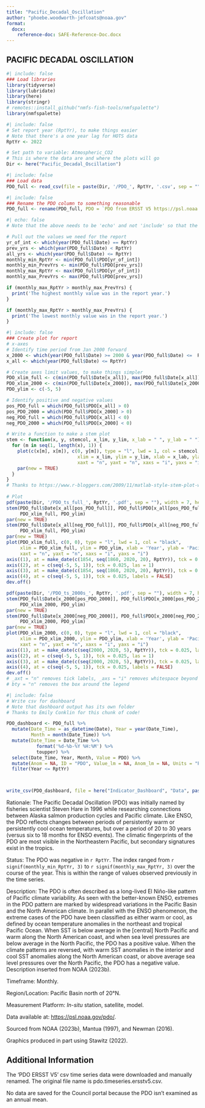 ```yaml
---
title: "Pacific_Decadal_Oscillation"
author: "phoebe.woodworth-jefcoats@noaa.gov"
format:
  docx:
    reference-doc: SAFE-Reference-Doc.docx
---
```


## PACIFIC DECADAL OSCILLATION

```r
#| include: false
### Load libraries
library(tidyverse)
library(lubridate)
library(here)
library(stringr)
# remotes::install_github("nmfs-fish-tools/nmfspalette")
library(nmfspalette)
```

```r
#| include: false
# Set report year (RptYr), to make things easier
# Note that there's a one year lag for HOTS data
RptYr <- 2022

# Set path to variable: Atmospheric_CO2
# This is where the data are and where the plots will go
Dir <- here("Pacific_Decadal_Oscillation")
```

```r
#| include: false
### Load data
PDO_full <- read_csv(file = paste(Dir, '/PDO_', RptYr, '.csv', sep = ""))
```

```r
#| include: false
### Rename the PDO column to something reasonable
PDO_full <- rename(PDO_full, PDO = `PDO from ERSST V5 https://psl.noaa.gov/pdo/ Using EOF from 1920 to 2014 for N Pacific (see webpage)`)
```

```r
#| echo: false
# Note that the above needs to be 'echo' and not 'include' so that the error checks print.

# Pull out the values we need for the report 
yr_of_int <- which(year(PDO_full$Date) == RptYr)
prev_yrs <- which(year(PDO_full$Date) < RptYr)
all_yrs <- which(year(PDO_full$Date) <= RptYr)
monthly_min_RptYr <- min(PDO_full$PDO[yr_of_int])
monthly_min_PrevYrs <- min(PDO_full$PDO[prev_yrs])
monthly_max_RptYr <- max(PDO_full$PDO[yr_of_int])
monthly_max_PrevYrs <- max(PDO_full$PDO[prev_yrs])

if (monthly_max_RptYr > monthly_max_PrevYrs) {
  print('The highest monthly value was in the report year.')
}

if (monthly_max_RptYr > monthly_max_PrevYrs) {
  print('The lowest monthly value was in the report year.')
}
```

```r
#| include: false
### Create plot for report
# x-axes
# Identify time period from Jan 2000 forward
x_2000 <- which(year(PDO_full$Date) >= 2000 & year(PDO_full$Date) <=  RptYr)
x_all <- which(year(PDO_full$Date) <= RptYr)

# Create axes limit values, to make things simpler
PDO_xlim_full <- c(min(PDO_full$Date[x_all]), max(PDO_full$Date[x_all]))
PDO_xlim_2000 <- c(min(PDO_full$Date[x_2000]), max(PDO_full$Date[x_2000]))
PDO_ylim <- c(-5, 5)

# Identify positive and negative values
pos_PDO_full = which(PDO_full$PDO[x_all] > 0)
pos_PDO_2000 = which(PDO_full$PDO[x_2000] > 0)
neg_PDO_full = which(PDO_full$PDO[x_all] < 0)
neg_PDO_2000 = which(PDO_full$PDO[x_2000] < 0)

# Write a function to make a stem plot
stem <- function(x, y, stemcol, x_lim, y_lim, x_lab = " ", y_lab = " ") {
  for (m in seq(1, length(x), 1)) {
    plot(c(x[m], x[m]), c(0, y[m]), type = "l", lwd = 1, col = stemcol,
                          xlim = x_lim, ylim = y_lim, xlab = x_lab, ylab = y_lab, 
                          xaxt = "n", yaxt = "n", xaxs = "i", yaxs = "i")
    par(new = TRUE)
  }
}
# Thanks to https://www.r-bloggers.com/2009/11/matlab-style-stem-plot-with-r/ for inspiration!
  
# Plot
pdf(paste(Dir, '/PDO_ts_full_', RptYr, '.pdf', sep = ""), width = 7, height = 4.5)
stem(PDO_full$Date[x_all[pos_PDO_full]], PDO_full$PDO[x_all[pos_PDO_full]], "red", 
     PDO_xlim_full, PDO_ylim)
par(new = TRUE)
stem(PDO_full$Date[x_all[neg_PDO_full]], PDO_full$PDO[x_all[neg_PDO_full]], "blue", 
     PDO_xlim_full, PDO_ylim)
par(new = TRUE)
plot(PDO_xlim_full, c(0, 0), type = "l", lwd = 1, col = "black", 
     xlim = PDO_xlim_full, ylim = PDO_ylim, xlab = 'Year', ylab = 'Pacific Decadal Oscillation (PDO)',
     xaxt = "n", yaxt = "n", xaxs = "i", yaxs = "i")
axis((1), at = make_date(c(1854, seq(1860, 2020, 20), RptYr)), tck = 0.025, labels = year(make_date(c(1854, seq(1860, 2020, 20), RptYr))))
axis((2), at = c(seq(-5, 5, 1)), tck = 0.025, las = 1)
axis((3), at = make_date(c(1854, seq(1860, 2020, 20), RptYr)), tck = 0.025, labels = FALSE)
axis((4), at = c(seq(-5, 5, 1)), tck = 0.025, labels = FALSE)
dev.off()

pdf(paste(Dir, '/PDO_ts_2000s_', RptYr, '.pdf', sep = ""), width = 7, height = 4.5)
stem(PDO_full$Date[x_2000[pos_PDO_2000]], PDO_full$PDO[x_2000[pos_PDO_2000]], "red", 
     PDO_xlim_2000, PDO_ylim)
par(new = TRUE)
stem(PDO_full$Date[x_2000[neg_PDO_2000]], PDO_full$PDO[x_2000[neg_PDO_2000]], "blue", 
     PDO_xlim_2000, PDO_ylim)
par(new = TRUE)
plot(PDO_xlim_2000, c(0, 0), type = "l", lwd = 1, col = "black", 
     xlim = PDO_xlim_2000, ylim = PDO_ylim, xlab = 'Year', ylab = 'Pacific Decadal Oscillation (PDO)',
     xaxt = "n", yaxt = "n", xaxs = "i", yaxs = "i")
axis((1), at = make_date(c(seq(2000, 2020, 5), RptYr)), tck = 0.025, labels = year(make_date(c(seq(2000, 2020, 5), RptYr))))
axis((2), at = c(seq(-5, 5, 1)), tck = 0.025, las = 1)
axis((3), at = make_date(c(seq(2000, 2020, 5), RptYr)), tck = 0.025, labels = FALSE)
axis((4), at = c(seq(-5, 5, 1)), tck = 0.025, labels = FALSE)
dev.off()
# _axt = "n" removes tick labels, _axs = "i" removes whitespace beyond axes maxima
# bty = "n" removes the box around the legend
```

```r
#| include: false
# Write csv for dashboard
# Note that dashboard output has its own folder
# Thanks to Emily Conklin for this chunk of code!

PDO_dashboard <- PDO_full %>%
  mutate(Date_Time = as_datetime(Date), Year = year(Date_Time), 
         Month = month(Date_Time)) %>%
  mutate(Date_Time = Date_Time %>%
           format('%d-%b-%Y %H:%M') %>%
           toupper) %>%
  select(Date_Time, Year, Month, Value = PDO) %>%
  mutate(Anom = NA, ID = "PDO", Value_lm = NA, Anom_lm = NA, Units = "Pacific Decadal Oscillation") |>
  filter(Year <= RptYr) 



write_csv(PDO_dashboard, file = here("Indicator_Dashboard", "Data", paste('PDO_Dashboard_Data_', RptYr, '.csv', sep = "")))
```

Rationale: The Pacific Decadal Oscillation (PDO) was initially named by fisheries scientist Steven Hare in 1996 while researching connections between Alaska salmon production cycles and Pacific climate. Like ENSO, the PDO reflects changes between periods of persistently warm or persistently cool ocean temperatures, but over a period of 20 to 30 years (versus six to 18 months for ENSO events). The climatic fingerprints of the PDO are most visible in the Northeastern Pacific, but secondary signatures exist in the tropics. 

Status: The PDO was negative in `r RptYr`. The index ranged from `r signif(monthly_min_RptYr, 3)` to `r signif(monthly_max_RptYr, 3)` over the course of the year.  This is within the range of values observed previously in the time series.

Description: The PDO is often described as a long-lived El Niño-like pattern of Pacific climate variability. As seen with the better-known ENSO, extremes in the PDO pattern are marked by widespread variations in the Pacific Basin and the North American climate. In parallel with the ENSO phenomenon, the extreme cases of the PDO have been classified as either warm or cool, as defined by ocean temperature anomalies in the northeast and tropical Pacific Ocean. When SST is below average in the [central] North Pacific and warm along the North American coast, and when sea level pressures are below average in the North Pacific, the PDO has a positive value. When the climate patterns are reversed, with warm SST anomalies in the interior and cool SST anomalies along the North American coast, or above average sea level pressures over the North Pacific, the PDO has a negative value. Description inserted from NOAA (2023b). 

Timeframe: Monthly.

Region/Location: Pacific Basin north of 20°N.

Measurement Platform: *In-situ* station, satellite, model.

Data available at: <https://psl.noaa.gov/pdo/>. 

Sourced from NOAA (2023b), Mantua (1997), and Newman (2016).

Graphics produced in part using Stawitz (2022).

## Additional Information

The 'PDO ERSST V5' csv time series data were downloaded and manually renamed.  The original file name is pdo.timeseries.ersstv5.csv.

No data are saved for the Council portal because the PDO isn't examined as an annual mean.
